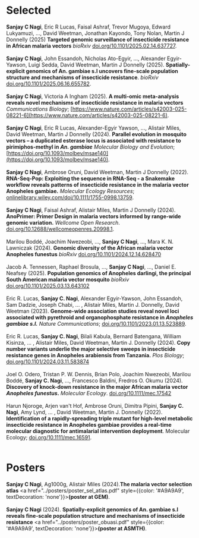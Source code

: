 # **Selected**

**Sanjay C Nagi**, Eric R Lucas, Faisal Ashraf, Trevor Mugoya, Edward Lukyamuzi, ..., David Weetman, Jonathan Kayondo, Tony Nolan, Martin J Donnelly (2025) <strong>Targeted genomic surveillance of insecticide resistance in African malaria vectors</strong> *bioRxiv* [doi.org/10.1101/2025.02.14.637727](https://doi.org/10.1101/2025.02.14.637727).
<br></br>
**Sanjay C Nagi**, John Essandoh, Nicholas Ato-Egyir, ..., Alexander Egyir-Yawson, Luigi Sedda, David Weetman, Martin J Donnelly (2025). <strong>Spatially-explicit genomics of An. gambiae s.l uncovers fine-scale population structure and mechanisms of insecticide resistance</strong>. *bioRxiv* [doi.org/10.1101/2025.06.16.655782](doi.org/10.1101/2025.06.16.655782).
<br></br>
**Sanjay C Nagi**, Victoria A Ingham (2025). <strong>A multi-omic meta-analysis reveals novel mechanisms of insecticide resistance in malaria vectors</strong> *Communications Biology*;  [https://www.nature.com/articles/s42003-025-08221-6](https://www.nature.com/articles/s42003-025-08221-6).
<br></br>
**Sanjay C Nagi**, Eric R Lucas, Alexander-Egyir Yawson, ..., Alistair Miles, David Weetman, Martin J Donnelly (2024). <strong>Parallel evolution in mosquito vectors – a duplicated esterase locus is associated with resistance to pirimiphos-methyl in *An. gambiae*</strong> *Molecular Biology and Evolution*;  [https://doi.org/10.1093/molbev/msae140](https://doi.org/10.1093/molbev/msae140).
<br></br>
**Sanjay C Nagi**, Ambrose Oruni, David Weetman, Martin J Donnelly (2022). <strong>RNA-Seq-Pop: Exploiting the sequence in RNA-Seq - a Snakemake workflow reveals patterns of insecticide resistance in the malaria vector Anopheles gambiae.</strong> *Molecular Ecology Resources*;  [onlinelibrary.wiley.com/doi/10.1111/1755-0998.13759](https://onlinelibrary.wiley.com/doi/10.1111/1755-0998.13759).
<br></br>
**Sanjay C Nagi**, Faisal Ashraf, Alistair Miles, Martin J Donnelly (2024). <strong>AnoPrimer: Primer Design in malaria vectors informed by range-wide genomic variation.</strong> *Wellcome Open Research*.  [doi.org/10.12688/wellcomeopenres.20998.1](https://doi.org/10.12688/wellcomeopenres.20998.1).
<br></br>
Marilou Boddé, Joachim Nwezeobi, ..., **Sanjay C Nagi**, ..., Mara K. N. Lawniczak (2024). <strong>Genomic diversity of the African malaria vector Anopheles funestus</strong> *bioRxiv* [doi.org/10.1101/2024.12.14.628470](doi.org/10.1101/2024.12.14.628470)
<br></br>
Jacob A. Tennessen, Raphael Brosula, ..., **Sanjay C Nagi**, ..., Daniel E. Neafsey (2025). <strong>Population genomics of Anopheles darlingi, the principal South American malaria vector mosquito</strong> *bioRxiv* [doi.org/10.1101/2025.03.13.643102](doi.org/10.1101/2025.03.13.643102)
<br></br>
Eric R. Lucas, **Sanjay C. Nagi**, Alexander Egyir-Yawson, John Essandoh, Sam Dadzie, Joseph Chabi, ... , Alistair Miles, Martin J. Donnelly, David Weetman (2023). <strong>Genome-wide association studies reveal novel loci associated with pyrethroid and organophosphate resistance in *Anopheles gambiae s.l.*</strong> *Nature Communications*;  [doi.org/10.1101/2023.01.13.523889](https://doi.org/10.1101/2023.01.13.523889).
<br></br>
Eric R. Lucas, **Sanjay C. Nagi**, Bilali Kabula, Bernard Batengana, William Kisinza, ... , Alistair Miles, David Weetman, Martin J. Donnelly (2024). <strong>Copy number variants underlie the major selective sweeps in insecticide resistance genes in Anopheles arabiensis from Tanzania.</strong> *Plos Biology*; [doi.org/10.1101/2024.03.11.583874](https://doi.org/10.1101/2024.03.11.583874)
<br></br>
Joel O. Odero, Tristan P. W. Dennis, Brian Polo, Joachim Nwezeobi, Marilou Boddé, **Sanjay C. Nagi**, ..., Francesco Baldini, Fredros O. Okumu (2024). <strong>Discovery of knock-down resistance in the major African malaria vector *Anopheles funestus*.</strong> *Molecular Ecology*. [doi.org/10.1111/mec.17542](https://doi.org/10.1111/mec.17542)
<br></br>
Harun Njoroge, Arjen van't Hof, Ambrose Oruni, Dimitra Pipini, **Sanjay C. Nagi**, Amy Lynd, ... , David Weetman, Martin J. Donnelly (2022). <strong>Identification of a rapidly-spreading triple mutant for high-level metabolic insecticide resistance in Anopheles gambiae provides a real-time molecular diagnostic for antimalarial intervention deployment</strong>. Molecular Ecology;  [doi.org/10.1111/mec.16591](https://doi.org/10.1111/mec.16591).
<br></br>

# **Posters**
**Sanjay C Nagi**, Ag1000g, Alistair Miles (2024).**The malaria vector selection atlas** <a href="../posters/poster_sel_atlas.pdf" style={{color: '#A9A9A9', textDecoration: 'none'}}>**(poster at GEM)**</a>.
<br></br>
**Sanjay C Nagi** (2024). **Spatially-explicit genomics of An. gambiae s.l reveals fine-scale population structure and mechanisms of insecticide resistance** <a href="../posters/poster_obuasi.pdf" style={{color: '#A9A9A9', textDecoration: 'none'}}>**(poster at ASMTH)**</a>.
<br></br>
